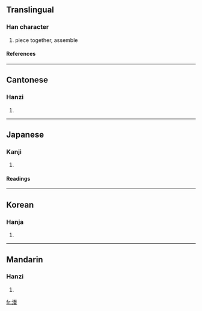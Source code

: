 {{see|凑}}

==Translingual==
===Han character===
{{Han char|rn=85|rad=水|as=09|sn=12|four=3513<sub>4</sub>|canj=水手大大 (EQKK)}}
# piece together, assemble
====References====
{{Han ref|kx=0636.220|dkj=17822|dj=1043.200|hdz=31666.090|uh=6E4A|ud=28234|bh=B4EA|bd=46314}}

----
==Cantonese==
===Hanzi===
{{yue-hanzi|jyut=|y=chau3}}
# {{defn|Cantonese}}

----
==Japanese==
===Kanji===
{{ja-kanji|grade=|rs=水09}}
# {{defn|Japanese}} 
====Readings====
{{ja-readings|on=[[そう]] (sō)|kun=[[みなと]] (minato), [[あつまる]] (atsumaru)}}

----
==Korean==
===Hanja===
{{ko-hanja|hangeul=주|eumhun=|rv=ju|mr=chu|y=cwu}}
# {{defn|Korean}}

----
==Mandarin==
===Hanzi===
{{cmn-hanzi|sim=凑|pin=[[còu]] (cou4)|wg=ts'ou<sup>4</sup>}}
# {{defn|Mandarin}}

[[fr:湊]]